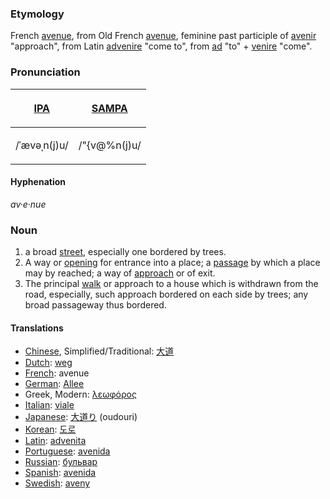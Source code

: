 ===Etymology===
French [[avenue]], from Old French [[avenue]], feminine past participle of [[avenir]] "approach", from Latin [[advenire]] "come to", from [[ad]] "to" + [[venire]] "come".

===Pronunciation===
{| border=1 cellpadding=5
! [[w:IPA|IPA]] !! [[w:SAMPA|SAMPA]]
|-
| /ˈævəˌn(j)u/ || /"{v@%n(j)u/
|}

====Hyphenation====
''av·e·nue''

===Noun===
#a broad [[street]], especially one bordered by trees.
#A way or [[opening]] for entrance into a place; a [[passage]] by which a place may by reached; a way of [[approach]] or of exit.
#The principal [[walk]] or approach to a house which is withdrawn from the road, especially, such approach bordered on each side by trees; any broad passageway thus bordered.

====Translations====

*[[Chinese]], Simplified/Traditional: [[大道]]
*[[Dutch]]: [[weg]]
*[[French]]: avenue
*[[German]]: [[Allee]]
*Greek, Modern: [[λεωφόρος]]
*[[Italian]]: [[viale]]
*[[Japanese]]: [[大道り]] (oudouri)
*[[Korean]]: [[도로]]
*[[Latin]]: [[advenita]]
*[[Portuguese]]: [[avenida]]
*[[Russian]]: [[бульвар]]
*[[Spanish]]: [[avenida]]
*[[Swedish]]: [[aveny]]